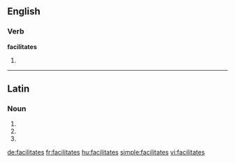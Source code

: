 ==English==

===Verb===
'''facilitates'''

# {{third-person singular of|[[facilitate]]}}

----

==Latin==

===Noun===
{{la-noun-form|facilitātēs}}

# {{inflection of|facilitas|facilitās|nom|p|lang=la}}
# {{inflection of|facilitas|facilitās|acc|p|lang=la}}
# {{inflection of|facilitas|facilitās|voc|p|lang=la}}
{{count page|[[Wiktionary:Page count]]}}

[[de:facilitates]]
[[fr:facilitates]]
[[hu:facilitates]]
[[simple:facilitates]]
[[vi:facilitates]]